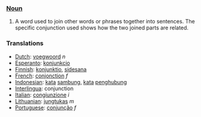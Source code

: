 ===[[Noun]]===
#A word used to join other words or phrases together into sentences. The specific conjunction used shows how the two joined parts are related.



===Translations===

* [[Dutch]]: [[voegwoord]] ''n''
* [[Esperanto]]: [[konjunkcio]]
* [[Finnish]]: [[konjunktio]], [[sidesana]]
* [[French]]: [[conjonction]] ''f''
* [[Indonesian]]: [[kata]] [[sambung]], [[kata]] [[hubung|penghubung]]
* [[Interlingua]]: conjunction
* [[Italian]]: [[congiunzione]] ''i''
* [[Lithuanian]]: [[jungtukas]] ''m''
* [[Portuguese]]: [[conjunção]] ''f''